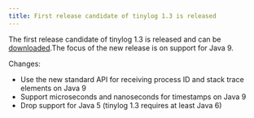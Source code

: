 ```yaml
---
title: First release candidate of tinylog 1.3 is released
---
```


The first release candidate of tinylog 1.3 is released and can be [downloaded](/v2/download/).The focus of the new release is on support for Java 9.

Changes:

* Use the new standard API for receiving process ID and stack trace elements on Java 9
* Support microseconds and nanoseconds for timestamps on Java 9
* Drop support for Java 5 (tinylog 1.3 requires at least Java 6)
